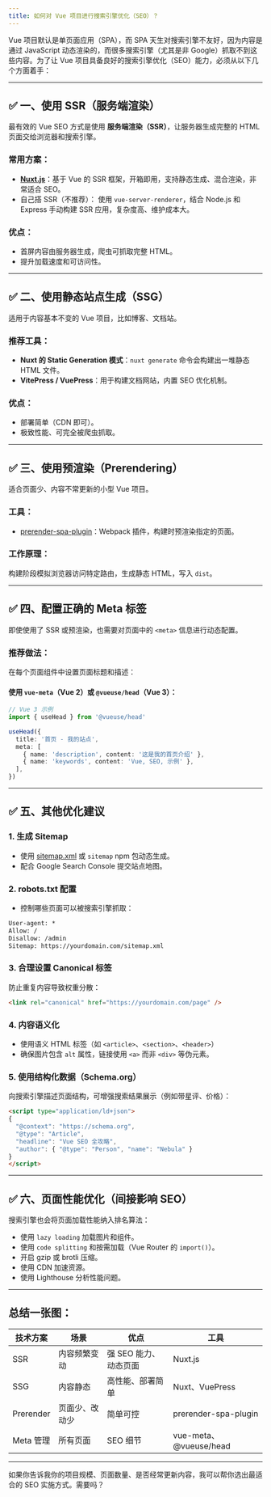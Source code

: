 ```yaml
---
title: 如何对 Vue 项目进行搜索引擎优化（SEO）？
---
```


Vue 项目默认是单页面应用（SPA），而 SPA 天生对搜索引擎不友好，因为内容是通过 JavaScript 动态渲染的，而很多搜索引擎（尤其是非 Google）抓取不到这些内容。为了让 Vue 项目具备良好的搜索引擎优化（SEO）能力，必须从以下几个方面着手：

---

## ✅ 一、使用 SSR（服务端渲染）

最有效的 Vue SEO 方式是使用 **服务端渲染（SSR）**，让服务器生成完整的 HTML 页面交给浏览器和搜索引擎。

### 常用方案：

* **[Nuxt.js](https://nuxt.com/)**：基于 Vue 的 SSR 框架，开箱即用，支持静态生成、混合渲染，非常适合 SEO。
* 自己搭 SSR（不推荐）：
  使用 `vue-server-renderer`，结合 Node.js 和 Express 手动构建 SSR 应用，复杂度高、维护成本大。

### 优点：

* 首屏内容由服务器生成，爬虫可抓取完整 HTML。
* 提升加载速度和可访问性。

---

## ✅ 二、使用静态站点生成（SSG）

适用于内容基本不变的 Vue 项目，比如博客、文档站。

### 推荐工具：

* **Nuxt 的 Static Generation 模式**：`nuxt generate` 命令会构建出一堆静态 HTML 文件。
* **VitePress / VuePress**：用于构建文档网站，内置 SEO 优化机制。

### 优点：

* 部署简单（CDN 即可）。
* 极致性能、可完全被爬虫抓取。

---

## ✅ 三、使用预渲染（Prerendering）

适合页面少、内容不常更新的小型 Vue 项目。

### 工具：

* [prerender-spa-plugin](https://github.com/chrisvfritz/prerender-spa-plugin)：Webpack 插件，构建时预渲染指定的页面。

### 工作原理：

构建阶段模拟浏览器访问特定路由，生成静态 HTML，写入 `dist`。

---

## ✅ 四、配置正确的 Meta 标签

即使使用了 SSR 或预渲染，也需要对页面中的 `<meta>` 信息进行动态配置。

### 推荐做法：

在每个页面组件中设置页面标题和描述：

#### 使用 `vue-meta`（Vue 2）或 `@vueuse/head`（Vue 3）：

```ts
// Vue 3 示例
import { useHead } from '@vueuse/head'

useHead({
  title: '首页 - 我的站点',
  meta: [
    { name: 'description', content: '这是我的首页介绍' },
    { name: 'keywords', content: 'Vue, SEO, 示例' },
  ],
})
```

---

## ✅ 五、其他优化建议

### 1. **生成 Sitemap**

* 使用 [sitemap.xml](https://www.xml-sitemaps.com/) 或 `sitemap` npm 包动态生成。
* 配合 Google Search Console 提交站点地图。

### 2. **robots.txt 配置**

* 控制哪些页面可以被搜索引擎抓取：

```txt
User-agent: *
Allow: /
Disallow: /admin
Sitemap: https://yourdomain.com/sitemap.xml
```

### 3. **合理设置 Canonical 标签**

防止重复内容导致权重分散：

```html
<link rel="canonical" href="https://yourdomain.com/page" />
```

### 4. **内容语义化**

* 使用语义 HTML 标签（如 `<article>`、`<section>`、`<header>`）
* 确保图片包含 `alt` 属性，链接使用 `<a>` 而非 `<div>` 等伪元素。

### 5. **使用结构化数据（Schema.org）**

向搜索引擎描述页面结构，可增强搜索结果展示（例如带星评、价格）：

```html
<script type="application/ld+json">
{
  "@context": "https://schema.org",
  "@type": "Article",
  "headline": "Vue SEO 全攻略",
  "author": { "@type": "Person", "name": "Nebula" }
}
</script>
```

---

## ✅ 六、页面性能优化（间接影响 SEO）

搜索引擎也会将页面加载性能纳入排名算法：

* 使用 `lazy loading` 加载图片和组件。
* 使用 `code splitting` 和按需加载（Vue Router 的 `import()`）。
* 开启 gzip 或 brotli 压缩。
* 使用 CDN 加速资源。
* 使用 Lighthouse 分析性能问题。

---

## 总结一张图：

| 技术方案      | 场景      | 优点            | 工具                    |
| --------- | ------- | ------------- | --------------------- |
| SSR       | 内容频繁变动  | 强 SEO 能力、动态页面 | Nuxt.js               |
| SSG       | 内容静态    | 高性能、部署简单      | Nuxt、VuePress         |
| Prerender | 页面少、改动少 | 简单可控          | prerender-spa-plugin  |
| Meta 管理   | 所有页面    | SEO 细节        | vue-meta、@vueuse/head |

---

如果你告诉我你的项目规模、页面数量、是否经常更新内容，我可以帮你选出最适合的 SEO 实施方式。需要吗？
